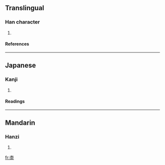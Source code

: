 ==Translingual==
===Han character===
{{Han char|rn=75|rad=木|as=07|sn=11|four=4023<sub>2</sub>|canj=木人水 (DOE)}}
# {{defn|Han|sort=木07}}
====References====
{{Han ref|kx=0527.170|dkj=14818|dj=0916.100|hdz=21217.040|uh=687C|ud=26748|bh=D5C3|bd=54723}}

----
==Japanese==
===Kanji===
{{ja-kanji|grade=|rs=木07}}
# {{defn|Japanese}} 
====Readings====
{{ja-readings|on=[[しつ]] (shitsu)|kun=[[うるし]] (urushi)}}

----
==Mandarin==
===Hanzi===
{{cmn-hanzi|pin=[[qī]] ([[qi1]])|wg=ch'i<sup>1</sup>}}
# {{defn|Mandarin}}

[[fr:桼]]